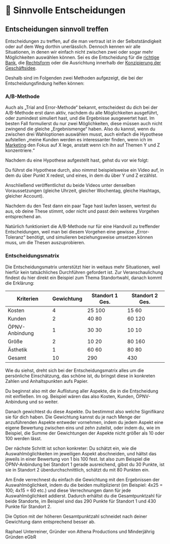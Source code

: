 # 🤔 Sinnvolle Entscheidungen

## Entscheidungen sinnvoll treffen

Entscheidungen zu treffen, auf die man vertraut ist in der Selbstständigkeit oder auf dem Weg dorthin unerlässlich. Dennoch kennen wir alle Situationen, in denen wir einfach nicht zwischen zwei oder sogar mehr Möglichkeiten auswählen können. Sei es die Entscheidung für die [richtige Bank](/docs/founding/bank-account.mdx), die [Rechtsform](/docs/founding/corporate-form.mdx) oder die Ausrichtung innerhalb der [Konzipierung der Geschäftsidee](/docs/startup-basics/product/business-model.mdx).

Deshalb sind im Folgenden zwei Methoden aufgezeigt, die bei der Entscheidungsfindung helfen können:

### A/B-Methode

Auch als „Trial and Error-Methode“ bekannt, entscheidest du dich bei der A/B-Methode erst dann aktiv, nachdem du alle Möglichkeiten ausgeführt, oder zumindest simuliert hast, und die Ergebnisse ausgewertet hast. Im besten Fall formulierst du nur zwei Möglichkeiten, diese müssen auch nicht zwingend die gleiche „Ergebnismenge“ haben. Also du kannst, wenn du zwischen drei Wahloptionen auswählen musst, auch einfach die Hypothese aufstellen „meine Kunden werden es interessanter finden, wenn ich im [Marketing](/docs/startup-basics/growth/marketing.mdx) den Fokus auf X lege, anstatt wenn ich ihn auf Themen Y und Z konzentriere.“

Nachdem du eine Hypothese aufgestellt hast, gehst du vor wie folgt:

Du führst die Hypothese durch, also nimmst beispielsweise ein Video auf, in dem du über Punkt X redest, und eines, in dem du über Y und Z erzählst.

Anschließend veröffentlichst du beide Videos unter denselben Voraussetzungen (gleiche Uhrzeit, gleicher Wochentag, gleiche Hashtags, gleicher Account).

Nachdem du den Test dann ein paar Tage hast laufen lassen, wertest du aus, ob deine These stimmt, oder nicht und passt dein weiteres Vorgehen entsprechend an.

Natürlich funktioniert die A/B-Methode nur für eine Handvoll zu treffender Entscheidungen, weil man bei diesem Vorgehen eine gewisse „Error-Toleranz“ benötigt, und simulieren beziehungsweise umsetzen können muss, um die Thesen auszuprobieren.

### Entscheidungsmatrix

Die Entscheidungsmatrix unterstützt hier in weitaus mehr Situationen, weil hierfür kein tatsächliches Durchführen gefordert ist. Zur Veranschaulichung findest du hier direkt ein Beispiel zum Thema Standortwahl, danach kommt die Erklärung:

Kriterien | Gewichtung | Standort 1 Ges. | Standort 2 Ges.
---------|----------|----------|----------
Kosten | 4 | 25 100 | 15 60
Kunden | 2 | 40 80 | 60 120
ÖPNV-Anbindung | 1 | 30 30 | 10 10
Größe | 2 | 10 20 | 80 160
Ästhetik | 1 | 60 60 | 80 80
Gesamt | 10 | 290 | 430

Wie du siehst, dreht sich bei der Entscheidungsmatrix alles um die persönliche Einschätzung, das schöne ist, du bringst diese in konkreten Zahlen und Anhaltspunkten aufs Papier.

Du beginnst also mit der Auflistung aller Aspekte, die in die Entscheidung mit einfließen. Im og. Beispiel wären das also Kosten, Kunden, ÖPNV-Anbindung und so weiter.

Danach gewichtest du diese Aspekte. Du bestimmst also welche Signifikanz sie für dich haben. Die Gewichtung kannst du je nach Menge der anzuführenden Aspekte entweder vornehmen, indem du jedem Aspekt eine eigene Bewertung zwischen eins und zehn zuteilst, oder indem du, wie im Beispiel, die Summe der Gewichtungen der Aspekte nicht größer als 10 oder 100 werden lässt.

Der nächste Schritt ist schon konkreter: Du schätzt ein, wie die Auswahlmöglichkeiten im jeweiligen Aspekt abschneiden, und hältst das jeweils in einer Bewertung von 1 bis 100 fest. Ist also zum Beispiel die ÖPNV-Anbindung bei Standort 1 gerade ausreichend, gibst du 30 Punkte, ist sie in Standort 2 überdurchschnittlich, schätzt du mit 80 Punkten ein.

Am Ende verrechnest du einfach die Gewichtung mit den Ergebnissen der Auswahlmöglichkeit, indem du die beiden multiplizierst (im Beispiel: 4x25 = 100; 4x15 = 60 etc.) und diese Verrechnungen dann für jede Auswahlmöglichkeit addierst. Dadurch erhältst du die Gesamtpunktzahl für beide Standorte, im Beispiel sind das 290 Punkte für Standort 1 und 430 Punkte für Standort 2.

Die Option mit der höheren Gesamtpunktzahl schneidet nach deiner Gewichtung dann entsprechend besser ab.

Raphael Unterreiner, Gründer von Athena Productions und Minderjährig Gründen eGbR
